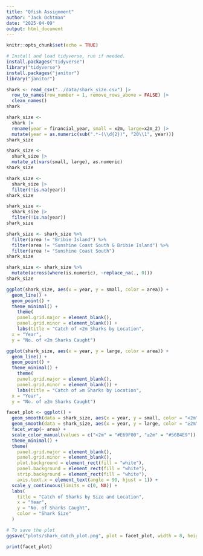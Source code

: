 ```yaml
---
title: "Qfish Assignment"
author: "Jack Ochtman"
date: "2025-04-09"
output: html_document
---
```


```r
knitr::opts_chunk$set(echo = TRUE)
```


```r
# Install and load tidyverse, run if needed.
install.packages("tidyverse")
library("tidyverse")
install.packages("janitor")
library("janitor")
```


```r
shark <- read_csv("../data/shark_size.csv") |>
  row_to_names(row_number = 1, remove_rows_above = FALSE) |>
  clean_names()
shark
```


```r
shark_size <- 
  shark |>
  rename(year = financial_year, small = x2m, large=x2m_2) |>
  mutate(year = as.numeric(sub(".*-(\\d{2})", "20\\1", year)))
shark_size
```


```r
shark_size <- 
  shark_size |>
  mutate_at(vars(small, large), as.numeric)
shark_size
```


```r
shark_size <- 
  shark_size |>
  filter(!is.na(year))
shark_size
```


```r
shark_size <- 
  shark_size |>
  filter(!is.na(year))
shark_size
```

```r
shark_size <- shark_size %>%
  filter(area != "Bribie Island") %>%
  filter(area != "Sunshine Coast South & Bribie Island") %>%
  filter(area != "Sunshine Coast South")
shark_size
```


```r
shark_size <- shark_size %>%
  mutate(across(where(is.numeric), ~replace_na(., 0)))
shark_size
```


```r
ggplot(shark_size, aes(x = year, y = small, color = area)) +
  geom_line() +
  geom_point() +
  theme_minimal() +
    theme(
    panel.grid.major = element_blank(),
    panel.grid.minor = element_blank()) +
    labs(title = "Catch of <2m Sharks by Location",
  x = "Year",
  y = "No. of <2m Sharks Caught")
```

```r
ggplot(shark_size, aes(x = year, y = large, color = area)) +
  geom_line() +
  geom_point() +
  theme_minimal() +
    theme(
    panel.grid.major = element_blank(),
    panel.grid.minor = element_blank()) +
    labs(title = "Catch of ≥m Sharks by Location",
  x = "Year",
  y = "No. of ≥2m Sharks Caught")
```


```r
facet_plot <- ggplot() +
  geom_smooth(data = shark_size, aes(x = year, y = small, color = "<2m"), method = "loess", se = FALSE) +
  geom_smooth(data = shark_size, aes(x = year, y = large, color = "≥2m"), method = "loess", se = FALSE) +
  facet_wrap(~ area) +
  scale_color_manual(values = c("<2m" = "#E69F00", "≥2m" = "#56B4E9")) +  # Manually set colors for Small and Large
  theme_minimal() +
  theme(
    panel.grid.major = element_blank(),
    panel.grid.minor = element_blank(),
    plot.background = element_rect(fill = "white"),
    panel.background = element_rect(fill = "white"),
    strip.background = element_rect(fill = "white"),
    axis.text.x = element_text(angle = 90, hjust = 1)) +
  scale_y_continuous(limits = c(0, NA)) +
  labs(
    title = "Catch of Sharks by Size and Location",
    x = "Year",
    y = "No. of Sharks Caught",
    color = "Shark Size"
  )

# To save the plot
ggsave("plots/shark_catch_plot.png", plot = facet_plot, width = 8, height = 6, dpi = 300)

print(facet_plot)
```
